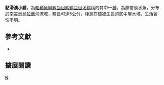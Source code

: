 {{Speciesbox 
| taxon = Austrolebias periodicus
| status = NE
| status_system = IUCN3.1
| authority = [[Costa|Costa]], 1999
| synonyms = *''Cynolebias periodicus ,Costa, 1999 ''
*''Austrolebias luzardoi ,Perujo, Calviño, Salvia & Prieto, 2005 ''
}}
'''黏滑澳小鱂'''，為[[輻鰭魚綱|輻鰭魚綱]][[鯉齒目|鯉齒目]][[鰕鱂亞目|鰕鱂亞目]][[溪鱂科|溪鱂科]]的其中一[[種|種]]，為熱帶淡水魚，分布於[[南美洲|南美洲]][[烏拉圭河|烏拉圭河]]流域，體長可達5公分，棲息在植被生長的底中層水域，生活習性不明。

== 參考文獻 ==
*{{FishBase_species|genus=Austrolebias|species=periodicus|year=2014|month=8}}

== 擴展閱讀 ==
{{refbegin}}
{{wikispecies-inline|Austrolebias periodicus|黏滑澳小鱂}}
{{refend}}
{{Taxonbar|from=Q6423143}}

[[Category:澳小鱂屬|N]]